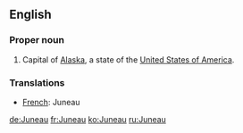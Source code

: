 ==English==
{{wikipedia}}
===Proper noun===
{{en-proper noun}}
# Capital of [[Alaska]], a state of the [[United States of America]].

===Translations===

*[[French]]: Juneau

[[de:Juneau]]
[[fr:Juneau]]
[[ko:Juneau]]
[[ru:Juneau]]